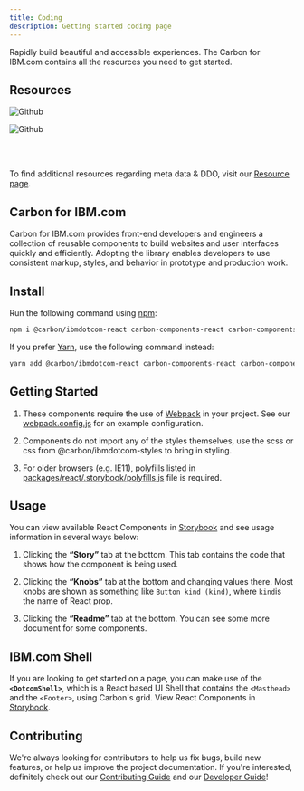 ```yaml
---
title: Coding
description: Getting started coding page
---
```


<PageDescription>

Rapidly build beautiful and accessible experiences. The Carbon for IBM.com contains all the resources you need to get started. 

</PageDescription>

## Resources

<Row className="resource-card-group">
<Column colMd={4} colLg={4} noGutterSm>
<ResourceCard
  subTitle="Carbon for IBM.com component Sandbox"
  href="https://www.carbondesignsystem.com"
>

![Github](./../../images/icon/github-icon.svg)
</ResourceCard>    
</Column>

  <Column colMd={4} colLg={4} noGutterSm>
    <ResourceCard
      subTitle="Carbon for IBM.com Github Repo"
      href="https://www.carbondesignsystem.com"
    >

![Github](./../../images/icon/github-icon.svg)
</ResourceCard>
  </Column>
</Row>

<br/>
<br/>

To find additional resources regarding meta data & DDO, visit our [Resource page](#).

## Carbon for IBM.com

Carbon for IBM.com provides front-end developers and engineers a collection of reusable components to build websites and user interfaces quickly and efficiently. Adopting the library enables developers to use consistent markup, styles, and behavior in prototype and production work. 

## Install

Run the following command using [npm](https://www.npmjs.com):

```bash
npm i @carbon/ibmdotcom-react carbon-components-react carbon-components carbon-icons
```

If you prefer [Yarn](https://yarnpkg.com/en/), use the following command instead:

```bash
yarn add @carbon/ibmdotcom-react carbon-components-react carbon-components carbon-icons
```

## Getting Started

1.  These components require the use of [Webpack](https://webpack.js.org) in your project. See our [webpack.config.js](https://github.com/carbon-design-system/ibm-dotcom-library/blob/master/packages/react/.storybook/webpack.config.js) for an example configuration.

2.  Components do not import any of the styles themselves, use the scss or css from @carbon/ibmdotcom-styles to bring in styling.

3.  For older browsers (e.g. IE11), polyfills listed in [packages/react/.storybook/polyfills.js](https://github.com/carbon-design-system/ibm-dotcom-library/blob/master/packages/react/.storybook/polyfills.js) file is required.

## Usage

You can view available React Components in [Storybook](https://ibmdotcom-react.netlify.com/?path=/story/dotcom-shell--default) and see usage information in several ways below:

1.  Clicking the **“Story”** tab at the bottom. This tab contains the code that shows how the component is being used.

2.  Clicking the **“Knobs”** tab at the bottom and changing values there. Most knobs are shown as something like `Button kind (kind)`, where `kind`is the name of React prop.

3.  Clicking the **“Readme”** tab at the bottom. You can see some more 	document for some components.

## IBM.com Shell

If you are looking to get started on a page, you can make use of the **`<DotcomShell>`**, which is a React based UI Shell that contains the `<Masthead>` and the `<Footer>`, using Carbon's grid. View React Components in [Storybook](https://ibmdotcom-react.netlify.com/?path=/story/dotcom-shell--default).
  
## Contributing

We're always looking for contributors to help us fix bugs, build new features, or help us improve the project documentation. If you're interested, definitely check out our [Contributing Guide](https://github.com/carbon-design-system/ibm-dotcom-library/blob/master/.github/CONTRIBUTING.md) and our [Developer Guide](https://github.com/carbon-design-system/ibm-dotcom-library/blob/master/docs/developing.md)! 
